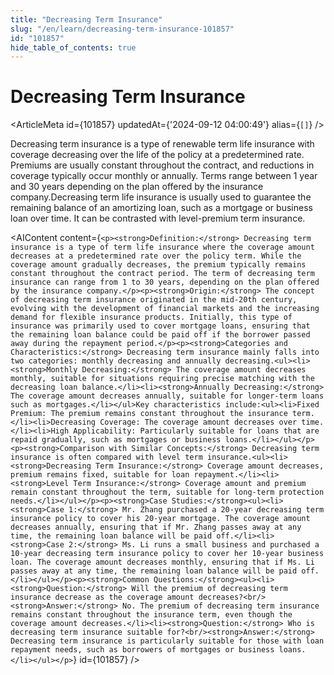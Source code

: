 ```yaml
---
title: "Decreasing Term Insurance"
slug: "/en/learn/decreasing-term-insurance-101857"
id: "101857"
hide_table_of_contents: true
---
```



# Decreasing Term Insurance

<ArticleMeta id={101857} updatedAt={'2024-09-12 04:00:49'} alias={`[]`} />
<div className='border-solid border-b border-t-0 my-4 border-[var(--ifm-color-gray-300)]' />

Decreasing term insurance is a type of renewable term life insurance with coverage decreasing over the life of the policy at a predetermined rate. Premiums are usually constant throughout the contract, and reductions in coverage typically occur monthly or annually. Terms range between 1 year and 30 years depending on the plan offered by the insurance company.Decreasing term life insurance is usually used to guarantee the remaining balance of an amortizing loan, such as a mortgage or business loan over time. It can be contrasted with level-premium term insurance.

<AIContent content={`<p><strong>Definition:</strong> Decreasing term insurance is a type of term life insurance where the coverage amount decreases at a predetermined rate over the policy term. While the coverage amount gradually decreases, the premium typically remains constant throughout the contract period. The term of decreasing term insurance can range from 1 to 30 years, depending on the plan offered by the insurance company.</p><p><strong>Origin:</strong> The concept of decreasing term insurance originated in the mid-20th century, evolving with the development of financial markets and the increasing demand for flexible insurance products. Initially, this type of insurance was primarily used to cover mortgage loans, ensuring that the remaining loan balance could be paid off if the borrower passed away during the repayment period.</p><p><strong>Categories and Characteristics:</strong> Decreasing term insurance mainly falls into two categories: monthly decreasing and annually decreasing.<ul><li><strong>Monthly Decreasing:</strong> The coverage amount decreases monthly, suitable for situations requiring precise matching with the decreasing loan balance.</li><li><strong>Annually Decreasing:</strong> The coverage amount decreases annually, suitable for longer-term loans such as mortgages.</li></ul>Key characteristics include:<ul><li>Fixed Premium: The premium remains constant throughout the insurance term.</li><li>Decreasing Coverage: The coverage amount decreases over time.</li><li>High Applicability: Particularly suitable for loans that are repaid gradually, such as mortgages or business loans.</li></ul></p><p><strong>Comparison with Similar Concepts:</strong> Decreasing term insurance is often compared with level term insurance.<ul><li><strong>Decreasing Term Insurance:</strong> Coverage amount decreases, premium remains fixed, suitable for loan repayment.</li><li><strong>Level Term Insurance:</strong> Coverage amount and premium remain constant throughout the term, suitable for long-term protection needs.</li></ul></p><p><strong>Case Studies:</strong><ul><li><strong>Case 1:</strong> Mr. Zhang purchased a 20-year decreasing term insurance policy to cover his 20-year mortgage. The coverage amount decreases annually, ensuring that if Mr. Zhang passes away at any time, the remaining loan balance will be paid off.</li><li><strong>Case 2:</strong> Ms. Li runs a small business and purchased a 10-year decreasing term insurance policy to cover her 10-year business loan. The coverage amount decreases monthly, ensuring that if Ms. Li passes away at any time, the remaining loan balance will be paid off.</li></ul></p><p><strong>Common Questions:</strong><ul><li><strong>Question:</strong> Will the premium of decreasing term insurance decrease as the coverage amount decreases?<br/><strong>Answer:</strong> No. The premium of decreasing term insurance remains constant throughout the insurance term, even though the coverage amount decreases.</li><li><strong>Question:</strong> Who is decreasing term insurance suitable for?<br/><strong>Answer:</strong> Decreasing term insurance is particularly suitable for those with loan repayment needs, such as borrowers of mortgages or business loans.</li></ul></p>`} id={101857} />
